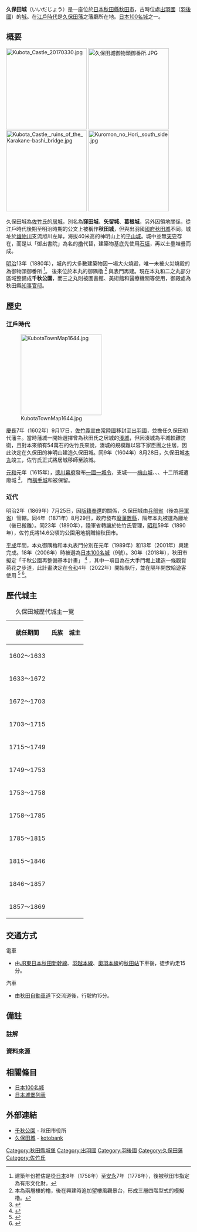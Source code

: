 {{日本城郭概要表|
name = 久保田城|
pref = 秋田縣|
img = File:Kubota-jo_001.jpg|
img_capt = 復元本丸表門 {{Infobox mapframe|tyep=shape|zoom=14|frame-width=260}}|
img_width = 260px|
nihongo = 久保田城|
hiragana= くぼたじょう|
romaji= Kubota-jō|
ar_called = 窪田城、矢留城、葛根城、秋田城|
struct =  [[平山城|平山城]]|
tower_struct = 無|
builders = [[佐竹義宣|佐竹義宣]]|
build_y = [[慶長|慶長]]9年（1604年）|
revamp = |
rulers = [[佐竹氏|佐竹氏]]|
reject_y = [[明治|明治]]13年（1880年）|
remains = 土壘、堀、門、番所|
rebuilding things = 本丸御隅櫓、本丸表門|
cultural asset = 秋田市指定有形文化財<br/>（千秋公園、御物頭御番所）|
location = {{Coord|39|43|24.53|N|140|7|23.67|E|scale:60000}}|
}}

'''久保田城'''（いいだじょう）是一座位於[[日本|日本]][[秋田縣|秋田縣]][[秋田市|秋田市]]，古時位處[[出羽國|出羽國]]（[[羽後國|羽後國]]）{{link-ja|秋田郡}}的[[城_(日本)|城]]。在[[江戶時代|江戶時代]]是[[久保田藩|久保田藩]]之藩廳所在地。[[日本100名城|日本100名城]]之一。

== 概要 ==
[[File:Kubota_Castle_20170330.jpg|220px]]
[[File:久保田城御物頭御番所.JPG|220px]]
[[File:Kubota_Castle,_ruins_of_the_Karakane-bashi_bridge.jpg|220px]]
[[File:Kuromon_no_Hori,_south_side.jpg|220px]]

久保田城為[[佐竹氏|佐竹氏]]的[[居城|居城]]，別名為'''窪田城'''、'''矢留城'''、'''葛根城'''，另外因領地關係，從江戶時代後期至明治時期的公文上被稱作'''秋田城'''，但與出羽國[[國府_(日本)|國府]][[秋田城|秋田城]]不同。城址於[[雄物川|雄物川]]支流旭川左岸，海拔40米高的神明山上的[[平山城|平山城]]。城中並無[[天守|天守]]存在，而是以「御出書院」為名的[[櫓_(建築物)|櫓]]代替，建築物基底先使用[[石牆|石垣]]，再以土壘堆疊而成。

[[明治|明治]]13年（1880年），城內的大多數建築物因一場大火燒毀，唯一未被火災燒毀的為御物頭御番所
<ref group="註解">建築年份推估是從[[寶曆_(日本)|日本]]8年（1758年）至[[安永_(日本)|安永]]7年（1778年），後被秋田市指定為有形文化財。</ref>。
後來位於本丸的御隅櫓
<ref group="註解">本為兩層樓的櫓，後在興建時追加望樓風觀景台，形成三層四階型式的模擬櫓。</ref>
與表門再建。現在本丸和二之丸部分區域整備成'''千秋公園'''，而三之丸則被圖書館、美術館和醫療機關等使用，御殿處為秋田縣[[知事|知事]][[官邸|官邸]]。

== 歷史 ==
=== 江戶時代 ===
[[File:KubotaTownMap1644.jpg|220px]]

[[慶長|慶長]]7年（1602年）9月17日，[[佐竹義宣|佐竹義宣]]由[[常陸國|常陸國]]{{link-ja|茨城郡}}移封至[[出羽國|出羽國]]{{link-ja|秋田郡}}，並擔任久保田初代藩主。當時藩城一開始選擇曾為秋田氏之居城的[[湊城|湊城]]，但因湊城為平城較難防衛，且對本來領有54萬石的佐竹氏來說，湊城的規模難以容下家臣團之住居，因此決定在久保田的神明山建造久保田城。同9年（1604年）8月28日，久保田城[[本丸|本丸]]竣工，佐竹氏正式將居城移師至該城。

[[元和_(日本)|元和]]元年（1615年），[[德川幕府|德川幕府]]發布[[一國一城令|一國一城令]]，支城——[[檜山城|檜山城]]、{{link-ja|湯澤城|湯沢城}}、{{link-ja|角館城}}、十二所城遭廢城
<ref>{{Cite web |url=https://www.city.akita.lg.jp/kanko/kanrenshisetsu/1002685/1009872/1002273.html |title=佐竹氏略系図・秋田藩年表 |access-date=2022-05-22 |dead-url=no }}</ref>，
而[[橫手城|橫手城]]和{{link-ja|大館城}}被保留。

=== 近代 ===
明治2年（1869年）7月25日，因[[版籍奉還|版籍奉還]]的關係，久保田城由[[兵部省|兵部省]]（後為[[陸軍省|陸軍省]]）管轄。同4年（1871年）8月29日，政府發布[[廢藩置縣|廢藩置縣]]，隔年本丸被選為{{link-ja|秋田縣廳|秋田県庁}}廳址（後已搬離）。同23年（1890年），陸軍省轉讓於佐竹氏管理，[[昭和|昭和]]59年（1890年），佐竹氏將14.6公頃的公園用地捐贈給秋田市。

[[平成|平成]]年間，本丸御隅櫓和本丸表門分別在元年（1989年）和13年（2001年）興建完成。18年（2006年）時被選為[[日本100名城|日本100名城]]（9號）。30年（2018年），秋田市擬定「千秋公園再整備基本計畫」
<ref>{{Cite web |url=https://www.city.akita.lg.jp/_res/projects/default_project/_page_/001/016/082/keikakuzentai.pdf |title=千秋公園再整備基本計画 |access-date=2022-05-29 |archive-date=2022-05-29 |archive-url=https://web.archive.org/web/20220529021428/https://www.city.akita.lg.jp/_res/projects/default_project/_page_/001/016/082/keikakuzentai.pdf |dead-url=no }}</ref>
，其中一項目為在大手門堀上建造一條觀賞荷花之步道，此計畫決定在[[令和|令和]]4年（2022年）開始執行，並在隔年開放給遊客使用
<ref>{{Cite web |url=https://www.asahi.com/articles/ASPDN6VLDPDHULUC02W.html |title=浮桟橋の遊歩道を整備へ　千秋公園「大手門の堀」 |access-date=2022-05-29 |archive-date=2021-12-21 |archive-url=https://web.archive.org/web/20211221154748/https://www.asahi.com/articles/ASPDN6VLDPDHULUC02W.html |dead-url=no }}</ref>
<ref>{{Cite web |url=https://www.city.akita.lg.jp/_res/projects/default_project/_page_/001/032/822/keikaku0322.pdf |title=千秋公園大手門の堀遊歩道整備基本計画 |access-date=2022-05-29 |archive-date=2022-05-29 |archive-url=https://web.archive.org/web/20220529023924/https://www.city.akita.lg.jp/_res/projects/default_project/_page_/001/032/822/keikaku0322.pdf |dead-url=no }}</ref>。

== 歷代城主 ==
{| class="wikitable" style="margin: 1em auto 1em auto;"
|+ 久保田城歷代城主一覽
!就任期間
!氏族
!城主
|-
|1602～1633
| rowspan="12" |{{center|[[佐竹氏|佐竹氏]]}}
|{{center|[[佐竹義宣|佐竹義宣]]}}
|-
|1633～1672
|{{center|{{link-ja|佐竹義隆}}}}
|-
|1672～1703
|{{center|{{link-ja|佐竹義處|佐竹義処}}}}
|-
|1703～1715
|{{center|{{link-ja|佐竹義格}}}}
|-
|1715～1749
|{{center|{{link-ja|佐竹義峯}}}}
|-
|1749～1753
|{{center|{{link-ja|佐竹義真}}}}
|-
|1753～1758
|{{center|{{link-ja|佐竹義明}}}}
|-
|1758～1785
|{{center|{{link-ja|佐竹義敦}}}}
|-
|1785～1815
|{{center|{{link-ja|佐竹義和}}}}
|-
|1815～1846
|{{center|{{link-ja|佐竹義厚}}}}
|-
|1846～1857
|{{center|{{link-ja|佐竹義睦}}}}
|-
|1857～1869
|{{center|{{link-ja|佐竹義堯}}}}
|}

== 交通方式 ==
;電車
* 由[[東日本旅客鐵道|JR東日本]][[秋田新幹線|秋田新幹線]]、[[羽越本線|羽越本線]]、[[奧羽本線|奧羽本線]]的[[秋田車站|秋田站]]下車後，徒步約走15分。

;汽車
*由[[秋田自動車道|秋田自動車道]]{{link-ja|秋田中央交流道|秋田中央インターチェンジ}}下交流道後，行駛約15分。

== 備註 ==
=== 註解 ===
{{Reflist|group="註解"}}
=== 資料來源 ===
{{Reflist}}

== 相關條目 ==
* [[日本100名城|日本100名城]]
* [[日本城堡列表|日本城堡列表]]

== 外部連結 ==
* [https://www.city.akita.lg.jp/kurashi/doro-koen/1003685/1007159/index.html 千秋公園] - 秋田市役所
* [https://kotobank.jp/word/久保田城-179910 久保田城] - [[kotobank|kotobank]]

{{日本100名城}}
{{DEFAULTSORT:Kubota Jou}}
[[Category:秋田縣城堡|Category:秋田縣城堡]]
[[Category:出羽國|Category:出羽國]]
[[Category:羽後國|Category:羽後國]]
[[Category:久保田藩|Category:久保田藩]]
[[Category:佐竹氏|Category:佐竹氏]]